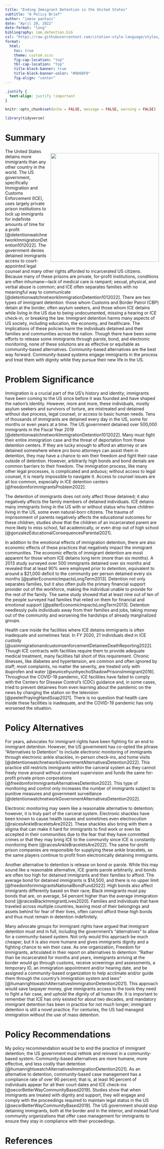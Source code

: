 ```yaml
---
title: "Ending Immigrant Detention in the United States"
subtitle: "A Policy Brief"
author: "jamie pantazi"
date: "April 20, 2022"
date-format: "long"
bibliography: imm_detention.bib
csl: "https://raw.githubusercontent.com/citation-style-language/styles/master/apa.csl"
format: 
  html: 
    toc: true
    theme: custom.scss
    fig-cap-location: "top"
    tbl-cap-location: "top"
    title-block-banner: true
    title-block-banner-color: "#9D60F0"
    fig-align: "center"
---
```


```css
.justify {
  text-align: justify !important
}
```

```r
knitr::opts_chunk$set(echo = FALSE, message = FALSE, warning = FALSE)

library(tidyverse)
```

# Summary

<div style="float:right; margin-left: 10px; margin-bottom: 0px;">
  [![](figures/infographic.png){width=355 fig-alt="An image of a detention facility and the text IMPACTS: Immigrant detention tears families apart, denies immigrants access to legal counsel and necessary healthcare, as well as drains the economy for a profit. Another image of protesters with signs and the text SOLUTIONS: Community based alternatives are more humane, more effective, and less costly thandetention."}](figures/infographic.png)
</div>

::: {.justify}

The United States detains more immigrants than any other country in the world. The US government, specifically Immigration and Customs Enforcement (ICE), uses largely private prison institutions to lock up immigrants for indefinite amounts of time for a profit [@detentionwatchnetworkImmigrationDetention1012022]. The government denies detained immigrants access to court-appointed legal counsel and many other rights afforded to incarcerated US citizens. Because many of these prisons are private, for-profit institutions, conditions are often inhumane---lack of medical care is rampant; sexual, physical, and verbal abuse is common; and ICE often separates families with no meaningful way to communicate [@detentionwatchnetworkImmigrationDetention1012022]. There are two types of immigrant detention: those whom Customs and Border Patrol (CBP) detain at the border, often asylum seekers, and those whom ICE detains while living in the US due to being undocumented, missing a hearing or ICE check-in, or breaking the law. Immigrant detention harms many aspects of US society, including education, the economy, and healthcare. The implications of these policies harm the individuals detained and their families and communities across the nation. Though there have been some efforts to release some immigrants through parole, bond, and electronic monitoring, none of these solutions are as effective or equitable as community-based alternatives. Community-based alternatives are the best way forward. Community-based systems engage immigrants in the process and treat them with dignity while they pursue their new life in the US.

::: 

# Problem Significance

::: {.justify}

Immigration is a crucial part of the US's history and identity; immigrants have been coming to the US since before it was founded and have shaped the nation's identity. However, more and more, these individuals, mostly asylum seekers and survivors of torture, are mistreated and detained without due process, legal counsel, or access to basic human needs. Tens of thousands of immigrants are detained every day in the US, some for months or even years at a time. The US government detained over 500,000 immigrants in the Fiscal Year 2019 [@detentionwatchnetworkImmigrationDetention1012022]. Many must fight their entire immigration case and the threat of deportation from these detention centers. If they are lucky enough to afford an attorney or are detained somewhere where pro bono attorneys can assist them in detention, they may have a chance to win their freedom and fight their case outside of detention. However, arbitrarily high bonds and bond denials are common barriers to their freedom. The immigration process, like many other legal processes, is complicated and arduous; without access to legal counsel, it is nearly impossible to navigate it. Access to counsel issues are all too common, especially in ICE detention centers [@freedomforimmigrantsProblem2022].

The detention of immigrants does not only affect those detained; it also negatively affects the family members of detained individuals. ICE detains many immigrants living in the US with or without status who have children living in the US, some even natural-born citizens. The trauma of imprisonment of parents negatively affects the educational outcomes for these children; studies show that the children of an incarcerated parent are more likely to miss school, fail academically, or even drop out of high school [@gonzalezEducationalConsequencesParental2021].

In addition to the emotional effects of immigration detention, there are also economic effects of these practices that negatively impact the immigrant communities. The economic effects of immigrant detention are most apparent for those whom ICE detains long term (more than six months). A 2013 study surveyed over 500 immigrants detained over six months and revealed that at least 90% were employed prior to detention, equivalent to around a \$21,000 deficit to the community per person detained every six months [@patlerEconomicImpactsLongTerm2013]. Detention not only separates families, but it also often pulls the primary financial support provider out of the workforce, making the individual unable to provide for the rest of the family. The same study showed that at least nine out of ten of the people surveyed had families that relied on them for financial and emotional support [@patlerEconomicImpactsLongTerm2013]. Detention needlessly pulls individuals away from their families and jobs, taking money out of the community and worsening the hardships of already marginalized groups.

Health care inside the facilities where ICE detains immigrants is often inadequate and sometimes fatal. In FY 2020, 21 individuals died in ICE custody [@usimmigrationandcustomsenforcementDetaineeDeathReporting2022]. Though ICE contracts with facilities require them to provide adequate medical treatment, many facilities fall short of this requirement. Chronic illnesses, like diabetes and hypertension, are common and often ignored by staff; most complaints, no matter the severity, are treated only with ibuprofen and water [@eunicehyunhyechoShadowPrisonsImmigrant2016]. Throughout the COVID-19 pandemic, ICE facilities have failed to comply with the Centers for Disease Control's (CDC) guidance and, in some cases, tried to prevent detainees from even learning about the pandemic on the news by changing the station on the television [@peelerPrayingHandSoap2021]. There is no question that health care inside these facilities is inadequate, and the COVID-19 pandemic has only worsened the situation.

::: 

# Policy Alternatives

::: {.justify}

For years, advocates for immigrant rights have been fighting for an end to immigrant detention. However, the US government has co-opted the phrase "Alternatives to Detention" to include electronic monitoring of immigrants through electronic ankle shackles, in-person check-ins, and home visits [@detentionwatchnetworkGovernmentAlternativesDetention2022]. This practice still restricts immigrants within the carceral system as they cannot freely move around without constant supervision and funds the same for-profit private prison corporations [@freedomforimmigrantsAlternativesDetention2022]. This type of monitoring and control only increases the number of immigrants subject to punitive measures and government surveillance [@detentionwatchnetworkGovernmentAlternativesDetention2022].

Electronic monitoring may seem like a reasonable alternative to detention; however, it is truly part of the carceral system. Electronic shackles have been known to cause health issues and sometimes even electrocution [@raicesAnkleBraceletsAre2022]. These shackles also bring with them a stigma that can make it hard for immigrants to find work or even be accepted in their communities due to the fear that they have committed crimes or that they may bring ICE to the community since ICE is constantly monitoring them [@raicesAnkleBraceletsAre2022]. The same for-profit prison companies are responsible for supplying these ankle bracelets, so the same players continue to profit from electronically detaining immigrants.

Another alternative to detention is release on bond or parole. While this may sound like a reasonable alternative, ICE grants parole arbitrarily, and bonds are often too high for detained immigrants and their families to afford. The average bond for detained immigrants is \$14,500, and there is no upper limit [@freedomforimmigrantsNationalBondFund2022]. High bonds also affect immigrants differently based on their race; Black immigrants must pay bonds that are, on average, 54 percent higher than the average immigration bond [@raicesBlackImmigrantLives2020]. Families and individuals that have traveled across multiple countries, leaving most of their belongings and assets behind for fear of their lives, often cannot afford these high bonds and thus must remain in detention indefinitely. 

Many advocate groups for immigrant rights have argued that immigrant detention must end in full, including the government's "alternatives" to allow for a community-based system. Not only would this approach be much cheaper, but it is also more humane and gives immigrants dignity and a fighting chance to win their case. As one organization, Freedom for Immigrants, articulated in their report on alternatives to detention: "Rather than be incarcerated for months and years, immigrants arriving at the border would go through customs, receive screenings and assessments, a temporary ID, an immigration appointment and/or hearing date, and be assigned a community-based organization to help acclimate and/or guide them through the country's immigration system and laws" [@humanrightswatchAlternativesImmigrationDetention2021]. This approach would save taxpayer money, give immigrants access to the tools they need to fight a fair case, and uphold the dignity of all human life. It is important to remember that ICE has only existed for about two decades, and mandatory immigrant detention has been in practice for not much longer; immigrant detention is still a novel practice. For centuries, the US had managed immigration without the use of mass detention.

::: 

# Policy Recommendations

::: {.justify}

My policy recommendation would be to end the practice of immigrant detention; the US government must rethink and reinvest in a community-based system. Community-based alternatives are more humane, more effective, and less costly than detention [@humanrightswatchAlternativesImmigrationDetention2021]. As an alternative to detention, community-based case management has a compliance rate of over 90 percent; that is, at least 90 percent of individuals appear for all their court dates and ICE check-ins [@secorBetterWayCommunityBased2019]. Studies show that when immigrants are treated with dignity and support, they will engage and comply with the proceedings required to maintain legal status in the US [@secorBetterWayCommunityBased2019]. The US government should stop detaining immigrants, both at the border and in the interior, and instead fund community organizations that offer case management for immigrants to ensure they stay in compliance with their proceedings.

::: 

# References
